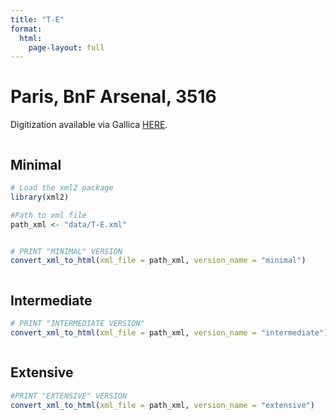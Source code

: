 ```yaml
---
title: "T-E"
format:
  html:
    page-layout: full
---
```


# Paris, BnF Arsenal, 3516  {.unlisted}

Digitization available via Gallica [HERE](https://gallica.bnf.fr/ark:/12148/btv1b55000507q/f232.item).

::: {.column-page-outset layout="[[6,6,6]]"}

::: {.column}
## Minimal

```r
# Load the xml2 package
library(xml2)

#Path to xml file
path_xml <- "data/T-E.xml"
```

```r
```


```r
# PRINT "MINIMAL" VERSION
convert_xml_to_html(xml_file = path_xml, version_name = "minimal")
```

:::

::: {.column}
## Intermediate

```r
# PRINT "INTERMEDIATE VERSION"
convert_xml_to_html(xml_file = path_xml, version_name = "intermediate")
```

:::

::: {.column}
## Extensive

```r
#PRINT "EXTENSIVE" VERSION
convert_xml_to_html(xml_file = path_xml, version_name = "extensive")
```

:::

:::